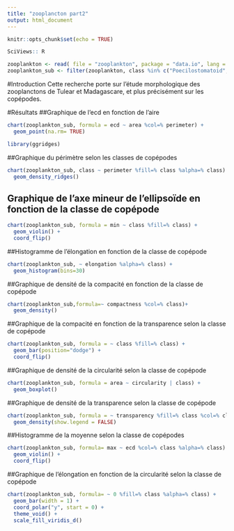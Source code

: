 ```yaml
---
title: "zooplancton part2"
output: html_document
---
```


```r
knitr::opts_chunk$set(echo = TRUE)
```
```r
SciViews:: R
```
```r
zooplankton <- read( file = "zooplankton", package = "data.io", lang = "fr")
zooplankton_sub <- filter(zooplankton, class %in% c("Poecilostomatoid", "Calanoid", "Cyclopoid", "Harpacticoid"))
```

#Introduction
Cette recherche porte sur l'étude morphologique des zooplanctons de Tulear et Madagascare, et plus précisément sur les copépodes.

#Résultats
##Graphique de l'ecd en fonction de l'aire
```r
chart(zooplankton_sub, formula = ecd ~ area %col=% perimeter) +
  geom_point(na.rm= TRUE) 
```


```r
library(ggridges)
```


##Graphique du périmètre selon les classes de copépodes
```r
chart(zooplankton_sub, class ~ perimeter %fill=% class %alpha=% class) +
  geom_density_ridges() 
```


## Graphique de l'axe mineur de l'ellipsoïde en fonction de la classe de copépode
```r
chart(zooplankton_sub, formula = min ~ class %fill=% class) + 
  geom_violin() +
  coord_flip()
```


##Histogramme de l'élongation en fonction de la classe de copépode
```r
chart(zooplankton_sub, ~ elongation %alpha=% class) + 
  geom_histogram(bins=30) 
```


##Graphique de densité de la compacité en fonction de la classe de copépode
```r
chart(zooplankton_sub,formula=~ compactness %col=% class)+ 
  geom_density()
```


##Graphique de la compacité en fonction de la transparence selon la classe de copépode
```r
chart(zooplankton_sub, formula = ~ class %fill=% class) + 
  geom_bar(position="dodge") + 
  coord_flip()
```


##Graphique de densité de la circularité selon la classe de copépode
```r
chart(zooplankton_sub, formula = area ~ circularity | class) + 
  geom_boxplot()
```


##Graphique de densité de la transparence selon la classe de copépode
```r
chart(zooplankton_sub, formula = ~ transparency %fill=% class %col=% class %alpha=% class|class) + 
  geom_density(show.legend = FALSE)
```


##Histogramme de la moyenne selon la classe de copépodes  
```r
chart(zooplankton_sub, formula= max ~ ecd %col=% class %alpha=% class) + 
  geom_violin() + 
  coord_flip()
```


##Graphique de l'élongation en fonction de la circularité selon la classe de copépode
```r
chart(zooplankton_sub, formula= ~ 0 %fill=% class %alpha=% class) + 
  geom_bar(width = 1) + 
  coord_polar("y", start = 0) +
  theme_void() + 
  scale_fill_viridis_d()
```
